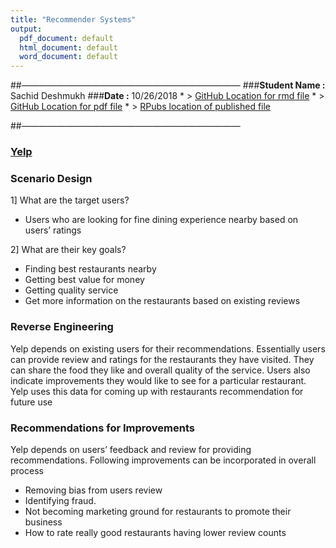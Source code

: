 ```yaml
---
title: "Recommender Systems"
output:
  pdf_document: default
  html_document: default
  word_document: default
---
```

##---------------------------------------------------------------------------
###**Student Name :** Sachid Deshmukh
###**Date :** 10/26/2018
* > [GitHub Location for rmd file](https://github.com/mlforsachid/MSDSQ1/blob/master/Data607/Week10/SachidVijay.Deshmukh60.rmd)
* > [GitHub Location for pdf file](https://github.com/mlforsachid/MSDSQ1/blob/master/Data607/Week10/SachidVijay.Deshmukh60.pdf)
* > [RPubs location of published file](http://rpubs.com/sachid/Data607_RecommenderSystem)

##---------------------------------------------------------------------------

### [Yelp](http://www.yelp.com)


### Scenario Design

1] What are the target users?

* Users who are looking for fine dining experience nearby based on users' ratings

2] What are their key goals?

* Finding best restaurants nearby
* Getting best value for money
* Getting quality service
* Get more information on the restaurants based on existing reviews

### Reverse Engineering

Yelp depends on existing users for their recommendations. Essentially users can provide review and ratings for the restaurants they have visited. They can share the food they like and overall quality of the service. Users also indicate improvements they would like to see for a particular restaurant. Yelp uses this data for coming up with restaurants recommendation for future use

### Recommendations for Improvements

Yelp depends on users' feedback and review for providing recommendations. Following improvements can be incorporated in overall process

* Removing bias from users review
* Identifying fraud.
* Not becoming marketing ground for restaurants to promote their business
* How to rate really good restaurants having lower review counts


